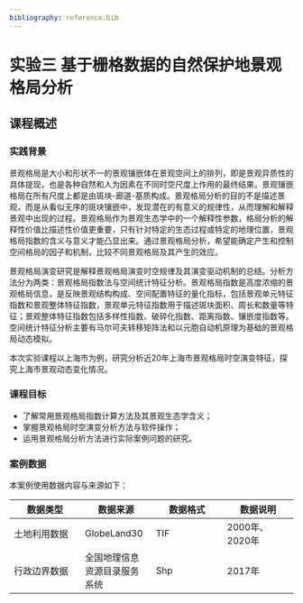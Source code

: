 ```yaml
---
bibliography: reference.bib
---
```


# 实验三 基于栅格数据的自然保护地景观格局分析 {.unnumbered}

## 课程概述
### 实践背景

景观格局是大小和形状不一的景观镶嵌体在景观空间上的排列，即是景观异质性的具体提现，也是各种自然和人为因素在不同时空尺度上作用的最终结果。景观镶嵌格局在所有尺度上都是由斑块-廊道-基质构成。景观格局分析的目的不是描述景观，而是从看似无序的斑块镶嵌中，发现潜在的有意义的规律性，从而理解和解释景观中出现的过程。景观格局作为景观生态学中的一个解释性参数，格局分析的解释性价值比描述性价值更重要，只有针对特定的生态过程或特定的地理位置，景观格局指数的含义与意义才能凸显出来。通过景观格局分析，希望能确定产生和控制空间格局的因子和机制，比较不同景观格局及其产生的效应。

景观格局演变研究是解释景观格局演变时空规律及其演变驱动机制的总结。分析方法分为两类：景观格局指数法与空间统计特征分析。景观格局指数是高度浓缩的景观格局信息，是反映景观结构构成、空间配置特征的量化指标，包括景观单元特征指数和景观整体特征指数，景观单元特征指数用于描述斑块面积、周长和数量等特征；景观整体特征指数包括多样性指数、破碎化指数、距离指数、镶嵌度指数等。空间统计特征分析主要有马尔可夫转移矩阵法和以元胞自动机原理为基础的景观格局动态模拟。

本次实验课程以上海市为例，研究分析近20年上海市景观格局时空演变特征，探究上海市景观动态变化情况。

### 课程目标

- 了解常用景观格局指数计算方法及其景观生态学含义；
- 掌握景观格局时空演变分析方法与软件操作；
- 运用景观格局分析方法进行实际案例问题的研究。

### 案例数据

本案例使用数据内容与来源如下：

| 数据类型     | 数据来源 | 数据格式 | 数据说明 |
|------------------------|------------------------|------------------------|------------------------|
|土地利用数据|GlobeLand30 | TIF| 2000年、2020年|
|行政边界数据|	全国地理信息资源目录服务系统|	Shp|	2017年|



